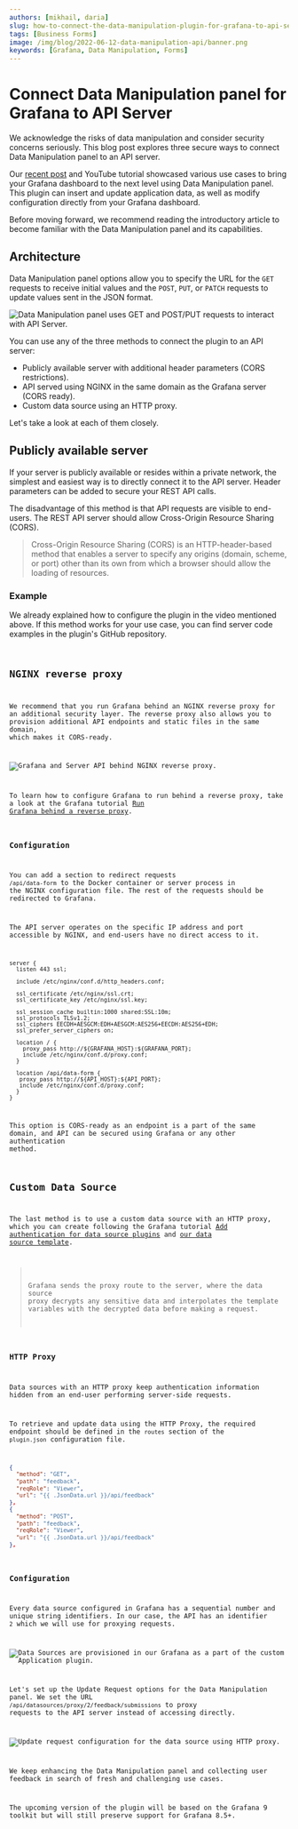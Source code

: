 ```yaml
---
authors: [mikhail, daria]
slug: how-to-connect-the-data-manipulation-plugin-for-grafana-to-api-server-1abe5f60c904/
tags: [Business Forms]
image: /img/blog/2022-06-12-data-manipulation-api/banner.png
keywords: [Grafana, Data Manipulation, Forms]
---
```



# Connect Data Manipulation panel for Grafana to API Server

We acknowledge the risks of data manipulation and consider security concerns seriously. This blog post explores three secure ways to connect Data Manipulation panel to an API server.

Our [recent post](/blog/data-manipulation-panel-plugin-for-grafana-97f9af2c67e0) and YouTube tutorial showcased various use cases to bring your Grafana dashboard to the next level using Data Manipulation panel. This plugin can insert and update application data, as well as modify configuration directly from your Grafana dashboard.

<Youtube
  id="DXALVG8GijM"
  title="Manual data entry and user input into dashboard."
/>

Before moving forward, we recommend reading the introductory article to become familiar with the Data Manipulation panel and its capabilities.

## Architecture

Data Manipulation panel options allow you to specify the URL for the `GET` requests to receive initial values and the `POST`, `PUT`, or `PATCH` requests to update values sent in the JSON format.

<Image
  title="Data Manipulation panel uses GET and POST/PUT requests to interact with API Server."
  src="/img/blog/2022-06-12-data-manipulation-api/form-api.png"
/>

You can use any of the three methods to connect the plugin to an API server:

- Publicly available server with additional header parameters (CORS restrictions).
- API served using NGINX in the same domain as the Grafana server (CORS ready).
- Custom data source using an HTTP proxy.

Let's take a look at each of them closely.

## Publicly available server

If your server is publicly available or resides within a private network, the simplest and easiest way is to directly connect it to the API server. Header parameters can be added to secure your REST API calls.

The disadvantage of this method is that API requests are visible to end-users. The REST API server should allow Cross-Origin Resource Sharing (CORS).

> Cross-Origin Resource Sharing (CORS) is an HTTP-header-based method that enables a server to specify any origins (domain, scheme, or port) other than its own from which a browser should allow the loading of resources.

### Example

We already explained how to configure the plugin in the video mentioned above. If this method works for your use case, you can find server code examples in the plugin's GitHub repository.

<Code
  url="https://github.com/VolkovLabs/business-forms/blob/main/server-json/server.ts"
  language="js"
/>

## NGINX reverse proxy

We recommend that you run Grafana behind an NGINX reverse proxy for an additional security layer. The reverse proxy also allows you to provision additional API endpoints and static files in the same domain, which makes it CORS-ready.

<Image
  title="Grafana and Server API behind NGINX reverse proxy."
  src="/img/blog/2022-06-12-data-manipulation-api/form-nginx-api.png"
/>

To learn how to configure Grafana to run behind a reverse proxy, take a look at the Grafana tutorial [Run Grafana behind a reverse proxy](https://grafana.com/tutorials/run-grafana-behind-a-proxy/).

### Configuration

You can add a section to redirect requests `/api/data-form` to the Docker container or server process in the NGINX configuration file. The rest of the requests should be redirected to Grafana.

The API server operates on the specific IP address and port accessible by NGINX, and end-users have no direct access to it.

```nginx
server {
  listen 443 ssl;

  include /etc/nginx/conf.d/http_headers.conf;

  ssl_certificate /etc/nginx/ssl.crt;
  ssl_certificate_key /etc/nginx/ssl.key;

  ssl_session_cache builtin:1000 shared:SSL:10m;
  ssl_protocols TLSv1.2;
  ssl_ciphers EECDH+AESGCM:EDH+AESGCM:AES256+EECDH:AES256+EDH;
  ssl_prefer_server_ciphers on;

  location / {
    proxy_pass http://${GRAFANA_HOST}:${GRAFANA_PORT};
    include /etc/nginx/conf.d/proxy.conf;
  }

  location /api/data-form {
   proxy_pass http://${API_HOST}:${API_PORT};
   include /etc/nginx/conf.d/proxy.conf;
  }
}
```

This option is CORS-ready as an endpoint is a part of the same domain, and API can be secured using Grafana or any other authentication method.

## Custom Data Source

The last method is to use a custom data source with an HTTP proxy, which you can create following the Grafana tutorial [Add authentication for data source plugins](https://grafana.com/docs/grafana/latest/developers/plugins/add-authentication-for-data-source-plugins/#add-a-dynamic-proxy-route-to-your-plugin) and [our data source template](https://github.com/volkovlabs/volkovlabs-abc-datasource).

> Grafana sends the proxy route to the server, where the data source proxy decrypts any sensitive data and interpolates the template variables with the decrypted data before making a request.

### HTTP Proxy

Data sources with an HTTP proxy keep authentication information hidden from an end-user performing server-side requests.

To retrieve and update data using the HTTP Proxy, the required endpoint should be defined in the `routes` section of the `plugin.json` configuration file.

```json
{
  "method": "GET",
  "path": "feedback",
  "reqRole": "Viewer",
  "url": "{{ .JsonData.url }}/api/feedback"
},
{
  "method": "POST",
  "path": "feedback",
  "reqRole": "Viewer",
  "url": "{{ .JsonData.url }}/api/feedback"
},
```

### Configuration

Every data source configured in Grafana has a sequential number and unique string identifiers. In our case, the API has an identifier `2` which we will use for proxying requests.

<Image
  title="Data Sources are provisioned in our Grafana as a part of the custom Application plugin."
  src="/img/blog/2022-06-12-data-manipulation-api/datasources.png"
/>

Let's set up the Update Request options for the Data Manipulation panel. We set the URL `/api/datasources/proxy/2/feedback/submissions` to proxy requests to the API server instead of accessing directly.

<Image
  title="Update request configuration for the data source using HTTP proxy."
  src="/img/blog/2022-06-12-data-manipulation-api/update.png"
/>

We keep enhancing the Data Manipulation panel and collecting user feedback in search of fresh and challenging use cases.

The upcoming version of the plugin will be based on the Grafana 9 toolkit but will still preserve support for Grafana 8.5+.

<Feedback />
